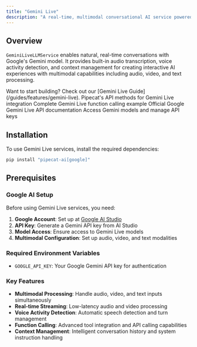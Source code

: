 ```yaml
---
title: "Gemini Live"
description: "A real-time, multimodal conversational AI service powered by Google's Gemini"
---
```


## Overview

`GeminiLiveLLMService` enables natural, real-time conversations with Google's Gemini model. It provides built-in audio transcription, voice activity detection, and context management for creating interactive AI experiences with multimodal capabilities including audio, video, and text processing.

<Tip>
  Want to start building? Check out our [Gemini Live
  Guide](/guides/features/gemini-live).
</Tip>

<CardGroup cols={2}>
  <Card
    title="Gemini Live API Reference"
    icon="code"
    href="https://reference-server.pipecat.ai/en/latest/api/pipecat.services.gemini_live.gemini.html"
  >
    Pipecat's API methods for Gemini Live integration
  </Card>
  <Card
    title="Example Implementation"
    icon="play"
    href="https://github.com/pipecat-ai/pipecat/blob/main/examples/foundational/26b-gemini-live-function-calling.py"
  >
    Complete Gemini Live function calling example
  </Card>
  <Card
    title="Gemini Documentation"
    icon="book"
    href="https://ai.google.dev/gemini-api/docs/live-api"
  >
    Official Google Gemini Live API documentation
  </Card>
  <Card
    title="Google AI Studio"
    icon="external-link"
    href="https://aistudio.google.com/"
  >
    Access Gemini models and manage API keys
  </Card>
</CardGroup>

## Installation

To use Gemini Live services, install the required dependencies:

```bash
pip install "pipecat-ai[google]"
```

## Prerequisites

### Google AI Setup

Before using Gemini Live services, you need:

1. **Google Account**: Set up at [Google AI Studio](https://aistudio.google.com/)
2. **API Key**: Generate a Gemini API key from AI Studio
3. **Model Access**: Ensure access to Gemini Live models
4. **Multimodal Configuration**: Set up audio, video, and text modalities

### Required Environment Variables

- `GOOGLE_API_KEY`: Your Google Gemini API key for authentication

### Key Features

- **Multimodal Processing**: Handle audio, video, and text inputs simultaneously
- **Real-time Streaming**: Low-latency audio and video processing
- **Voice Activity Detection**: Automatic speech detection and turn management
- **Function Calling**: Advanced tool integration and API calling capabilities
- **Context Management**: Intelligent conversation history and system instruction handling
